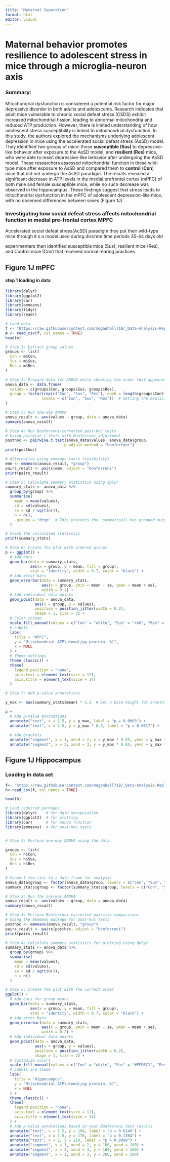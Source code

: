 ```yaml
---
title: "Maternal Seperation"
format: html
editor: visual
---
```


# Maternal behavior promotes resilience to adolescent stress in mice through a microglia-neuron axis

### Summary: 

Mitochondrial dysfunction is considered a potential risk factor for major depressive disorder in both adults and adolescents. Research indicates that adult mice vulnerable to chronic social defeat stress (CSDS) exhibit increased mitochondrial fission, leading to abnormal mitochondria and reduced ATP production. However, there is limited understanding of how adolescent stress susceptibility is linked to mitochondrial dysfunction. In this study, the authors explored the mechanisms underlying adolescent depression in mice using the accelerated social defeat stress (AsSD) model. They identified two groups of mice: those **susceptible (Sus)** to depressive-like behavior after exposure to the AsSD model, and **resilient (Res)** mice, who were able to resist depressive-like behavior after undergoing the AsSD model. These researchers assessed mitochondrial function in these wild-type mice after exposure to AsSD and compared them to **control** (**Con**) mice that did not undergo the AsSD paradigm. The results revealed a significant decrease in ATP levels in the medial prefrontal cortex (mPFC) of both male and female susceptible mice, while no such decrease was observed in the hippocampus. These findings suggest that stress leads to mitochondrial dysfunction in the mPFC of adolescent depression-like mice, with no observed differences between sexes (Figure 1J).

### Investigating how social defeat stress affects mitochondrial function in medial pre-frontal cortex MPFC

Accelerated social defeat stress(AcSD) paradigm they put their wild-type mice through it s a model used during discrete time periods 35-44 days old

experimenters then identified susceptible mice (Sus), resilient mice (Res), and Control mice (Con) that received normal rearing practices

## Figure 1J mPFC

#### step 1 loading in data

```r

library(dplyr)    
library(ggplot2)  
library(car)      
library(emmeans)
library(tidyr)    
library(readr)    

# Load data
f <- "https://raw.githubusercontent.com/meganhall719/_Data-Analysis-Replication_/refs/heads/main/Data/Fig1j-mPFC.csv"
m <- read_csv(f, col_names = TRUE)
head(m)
```

```r
# Step 1: Extract group values 
groups <- list(
  Con = m$Con,
  Sus = m$Sus,
  Res = m$Res
)

# Step 2: Prepare data for ANOVA while choosing the order that appeared in the paper
anova_data <- data.frame(
  values = c(groups$Con, groups$Sus, groups$Res),
  group = factor(rep(c("Con", "Sus", "Res"), each = length(groups$Con)),
                levels = c("Con", "Sus", "Res"))  # Setting the explicit order
)
```

```r
# Step 3: Run one-way ANOVA
anova_result <- aov(values ~ group, data = anova_data)
summary(anova_result)
```

```r
# Step 4: Run Bonferroni-corrected post-hoc tests
# Using pairwise t-tests with Bonferroni adjustment
posthoc <- pairwise.t.test(anova_data$values, anova_data$group, 
                          p.adjust.method = "bonferroni")
print(posthoc)
```

```r
# Alternative using emmeans (more flexibility)
emm <- emmeans(anova_result, "group")
pairs_result <- pairs(emm, adjust = "bonferroni")
print(pairs_result)
```

```r
# Step 5: Calculate summary statistics using dplyr
summary_stats <- anova_data %>%
  group_by(group) %>%
  summarise(
    mean = mean(values),
    sd = sd(values),
    se = sd / sqrt(n()),
    n = n(),
    .groups = "drop"  # This prevents the "summarise() has grouped output" message
  )

# Check the calculated statistics
print(summary_stats)
```

```r
# Step 6: Create the plot with ordered groups
p <- ggplot() +
  # Add bars
  geom_bar(data = summary_stats, 
           aes(x = group, y = mean, fill = group),
           stat = "identity", width = 0.7, color = "black") +
  # Add error bars
  geom_errorbar(data = summary_stats,
                aes(x = group, ymin = mean - se, ymax = mean + se),
                width = 0.2) +
  # Add individual data points
  geom_point(data = anova_data,
             aes(x = group, y = values),
             position = position_jitter(width = 0.2),
             shape = 1, size = 2) +
  # Color scheme
  scale_fill_manual(values = c("Con" = "white", "Sus" = "red", "Res" = "lightblue")) +
  # Labels
  labs(
    title = "mPFC",
    y = "Mitochondrial ATP\n(nmol/μg protein, %)",
    x = NULL
  ) +
  # Theme settings
  theme_classic() +
  theme(
    legend.position = "none",
    axis.text = element_text(size = 12),
    axis.title = element_text(size = 14)
  )

# Step 7: Add p-value annotations

y_max <- max(summary_stats$mean) * 1.3  # Set a base height for annotations

p + 
  # Add p-value annotations 
  annotate("text", x = 1.5, y = y_max, label = "p = 0.0003") +
  annotate("text", x = 2.5, y = y_max * 0.9, label = "p = 0.0017") +
  
  # Add brackets
  annotate("segment", x = 1, xend = 2, y = y_max * 0.95, yend = y_max * 0.95) +
  annotate("segment", x = 2, xend = 3, y = y_max * 0.85, yend = y_max * 0.85) 


```

## Figure 1J Hippocampus

### Loading in data set

```r

f<- "https://raw.githubusercontent.com/meganhall719/_Data-Analysis-Replication_/refs/heads/main/Data/Fig1j-Hippocampus.csv"
h<-read_csv(f, col_names = TRUE)

head(h)
```

```r
# Load required packages
library(dplyr)    # for data manipulation
library(ggplot2)  # for plotting
library(car)      # for Anova function
library(emmeans)  # for post-hoc tests


# Step 1: Perform one-way ANOVA using the data 

groups <- list(
  Con = h$Con,
  Sus = h$Sus,
  Res = h$Res
)

# Convert the list to a data frame for analysis
anova_data$group <- factor(anova_data$group, levels = c("Con", "Sus", "Res"))
summary_stats$group <- factor(summary_stats$group, levels = c("Con", "Sus", "Res"))

# Step 2: Run the one-way ANOVA
anova_result <- aov(values ~ group, data = anova_data)
summary(anova_result)
```

```r
# Step 3: Perform Bonferroni-corrected pairwise comparisons
# Using the emmeans package for post-hoc tests
posthoc <- emmeans(anova_result, "group")
pairs_result <- pairs(posthoc, adjust = "bonferroni")
print(pairs_result)

# Step 4: Calculate summary statistics for plotting using dplyr
summary_stats <- anova_data %>%
  group_by(group) %>%
  summarise(
    mean = mean(values),
    sd = sd(values),
    se = sd / sqrt(n()),
    n = n()
  )
```

```r
# Step 5: Create the plot with the correct order
ggplot() +
  # Add bars for group means
  geom_bar(data = summary_stats, 
           aes(x = group, y = mean, fill = group),
           stat = "identity", width = 0.7, color = "black") +
  # Add error bars
  geom_errorbar(data = summary_stats,
                aes(x = group, ymin = mean - se, ymax = mean + se),
                width = 0.2) +
  # Add individual data points
  geom_point(data = anova_data,
             aes(x = group, y = values),
             position = position_jitter(width = 0.2),
             shape = 1, size = 2) +
  # Customize colors
  scale_fill_manual(values = c("Con" = "white", "Sus" = "#FFB6C1", "Res" = "#ADD8E6")) +
  # Labels and theme
  labs(
    title = "Hippocampus",
    y = "Mitochondrial ATP\n(nmol/μg protein, %)",
    x = NULL
  ) +
  theme_classic() +
  theme(
    legend.position = "none",
    axis.text = element_text(size = 12),
    axis.title = element_text(size = 14)
  ) +
  # Add p-value annotations based on your Bonferroni test results
  annotate("text", x = 1.5, y = 190, label = "p = 0.6146") +
  annotate("text", x = 2.5, y = 170, label = "p = 0.1364") +
  annotate("text", x = 2, y = 210, label = "p > 0.9999") +
  annotate("segment", x = 1, xend = 2, y = 180, yend = 180) +
  annotate("segment", x = 2, xend = 3, y = 160, yend = 160) +
  annotate("segment", x = 1, xend = 3, y = 200, yend = 200)
```
